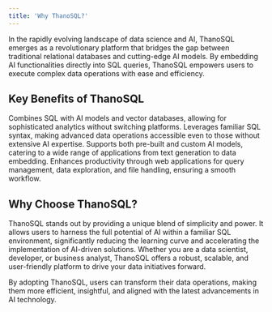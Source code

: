 ```yaml
---
title: 'Why ThanoSQL?'
---
```


In the rapidly evolving landscape of data science and AI, ThanoSQL emerges as a revolutionary platform that bridges the gap between traditional relational databases and cutting-edge AI models. By embedding AI functionalities directly into SQL queries, ThanoSQL empowers users to execute complex data operations with ease and efficiency.

## Key Benefits of ThanoSQL

<CardGroup cols={2}>
  <Card
    title="Seamless Integration"
    icon="puzzle-piece"
  >
    Combines SQL with AI models and vector databases, allowing for sophisticated analytics without switching platforms.
  </Card>
  <Card
    title="User-Friendly"
    icon="face-smile"
  >
    Leverages familiar SQL syntax, making advanced data operations accessible even to those without extensive AI expertise.
  </Card>
  <Card
    title="Versatility"
    icon="screwdriver-wrench"
  >
    Supports both pre-built and custom AI models, catering to a wide range of applications from text generation to data embedding.
  </Card>
  <Card
    title="Efficiency"
    icon="bolt"
  >
    Enhances productivity through web applications for query management, data exploration, and file handling, ensuring a smooth workflow.
  </Card>
</CardGroup>

## Why Choose ThanoSQL?

ThanoSQL stands out by providing a unique blend of simplicity and power. It allows users to harness the full potential of AI within a familiar SQL environment, significantly reducing the learning curve and accelerating the implementation of AI-driven solutions. Whether you are a data scientist, developer, or business analyst, ThanoSQL offers a robust, scalable, and user-friendly platform to drive your data initiatives forward.

By adopting ThanoSQL, users can transform their data operations, making them more efficient, insightful, and aligned with the latest advancements in AI technology.